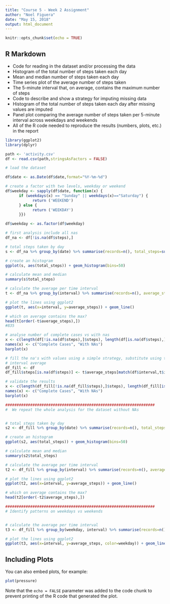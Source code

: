 ```yaml
---
title: "Course 5 - Week 2 Assignment"
author: "Noel Figuera"
date: "May 15, 2018"
output: html_document
---
```


```r
knitr::opts_chunk$set(echo = TRUE)
```

## R Markdown

* Code for reading in the dataset and/or processing the data
* Histogram of the total number of steps taken each day
* Mean and median number of steps taken each day
* Time series plot of the average number of steps taken
* The 5-minute interval that, on average, contains the maximum number of steps
* Code to describe and show a strategy for imputing missing data
* Histogram of the total number of steps taken each day after missing values are imputed
* Panel plot comparing the average number of steps taken per 5-minute interval across weekdays and weekends
* All of the R code needed to reproduce the results (numbers, plots, etc.) in the report


```r

library(ggplot2)
library(dplyr)

path <- 'activity.csv'
df <- read.csv(path,stringsAsFactors = FALSE)

# load the dataset

df$date <- as.Date(df$date,format="%Y-%m-%d")

# create a factor with two levels, weekday or weekend
df$weekday <- sapply(df$date, function(x) {
      if (weekdays(x) == "Sunday" || weekdays(x)=="Saturday") {
            return ('WEEKEND')
      } else {
            return ('WEEKDAY')
      }})

df$weekday <- as.factor(df$weekday)

# first analysis include all nas
df_na <- df[!is.na(df$steps),]

# total steps taken by day
s <- df_na %>% group_by(date) %>% summarise(records=n(), total_steps=sum(steps))

# create an histogram
ggplot(s, aes(total_steps)) + geom_histogram(bins=50)

# calculate mean and median
summary(s$total_steps)

# calculate the average per time interval
t <- df_na %>% group_by(interval) %>% summarise(records=n(), average_steps=mean(steps), total_steps=sum(steps))

# plot the lines using ggplot2
ggplot(t, aes(x=interval, y=average_steps)) + geom_line()

# which on average contains the max?
head(t[order(-t$average_steps),])
#835

# analyse number of complete cases vs with nas
x <- c(length(df[!is.na(df$steps),]$steps), length(df[is.na(df$steps),]$steps))
names(x) <- c("Complete Cases", "With NAs")
barplot(x)

# fill the na's with values using a simple strategy, substitute using the average of the 
# interval average
df_fill <- df
df_fill$steps[is.na(df$steps)] <- t$average_steps[match(df$interval,t$interval)][which(is.na(df$steps))]

# validate the results
x <- c(length(df_fill[!is.na(df_fill$steps),]$steps), length(df_fill[is.na(df_fill$steps),]$steps))
names(x) <- c("Complete Cases", "With NAs")
barplot(x)

##################################################################
#  We repeat the whole analysis for the dataset without NAs


# total steps taken by day
s2 <- df_fill %>% group_by(date) %>% summarise(records=n(), total_steps=sum(steps))

# create an histogram
ggplot(s2, aes(total_steps)) + geom_histogram(bins=50)

# calculate mean and median
summary(s2$total_steps)

# calculate the average per time interval
t2 <- df_fill %>% group_by(interval) %>% summarise(records=n(), average_steps=mean(steps), total_steps=sum(steps))

# plot the lines using ggplot2
ggplot(t2, aes(x=interval, y=average_steps)) + geom_line()

# which on average contains the max?
head(t2[order(-t2$average_steps),])

##################################################################
# Identify patterns on weekdays vs weekends


# calculate the average per time interval
t3 <- df_fill %>% group_by(weekday, interval) %>% summarise(records=n(), average_steps=mean(steps), total_steps=sum(steps))

# plot the lines using ggplot2
ggplot(t3, aes(x=interval, y=average_steps, color=weekday)) + geom_line() + facet_grid(weekday ~ .)


```

## Including Plots

You can also embed plots, for example:

```r
plot(pressure)
```

Note that the `echo = FALSE` parameter was added to the code chunk to prevent printing of the R code that generated the plot.
